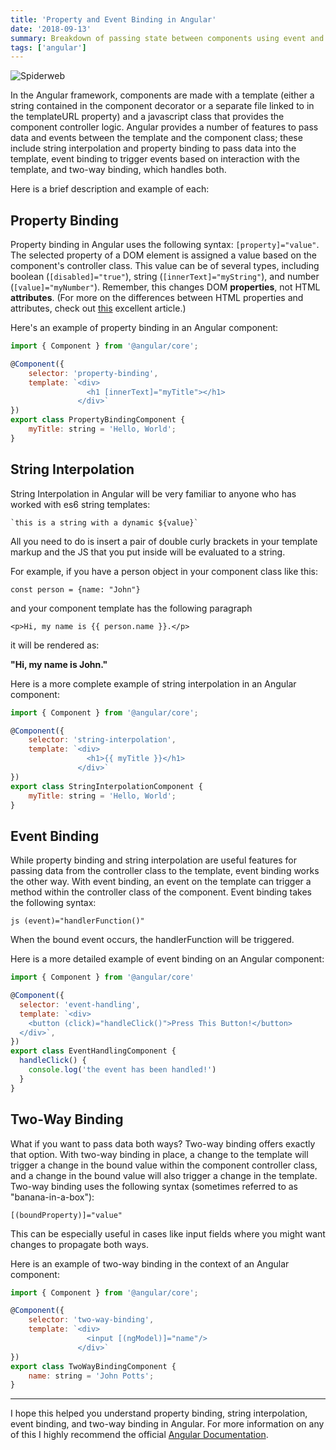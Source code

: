 ```yaml
---
title: 'Property and Event Binding in Angular'
date: '2018-09-13'
summary: Breakdown of passing state between components using event and property binding in angular
tags: ['angular']
---
```


![Spiderweb](/static/images/data-binding-chart.jpg)

In the Angular framework, components are made with a template (either a string contained in the component decorator or a separate file linked to in the templateURL property) and a javascript class that provides the component controller logic. Angular provides a number of features to pass data and events between the template and the component class; these include string interpolation and property binding to pass data into the template, event binding to trigger events based on interaction with the template, and two-way binding, which handles both.

Here is a brief description and example of each:

## Property Binding

Property binding in Angular uses the following syntax: `[property]="value"`. The selected property of a DOM element is assigned a value based on the component's controller class. This value can be of several types, including boolean (`[disabled]="true"`), string (`[innerText]="myString"`), and number (`[value]="myNumber"`). Remember, this changes DOM **properties**, not HTML **attributes**. (For more on the differences between HTML properties and attributes, check out [this](https://javascript.info/dom-attributes-and-properties) excellent article.)

Here's an example of property binding in an Angular component:

```js
import { Component } from '@angular/core';

@Component({
    selector: 'property-binding',
    template: `<div>
                 <h1 [innerText]="myTitle"></h1>
               </div>`
})
export class PropertyBindingComponent {
    myTitle: string = 'Hello, World';
}
```

## String Interpolation

String Interpolation in Angular will be very familiar to anyone who has worked with es6 string templates:

`` `this is a string with a dynamic ${value}` ``

All you need to do is insert a pair of double curly brackets in your template markup and the JS that you put inside will be evaluated to a string.

For example, if you have a person object in your component class like this:

`const person = {name: "John"}`

and your component template has the following paragraph

`<p>Hi, my name is {{ person.name }}.</p>`

it will be rendered as:

**"Hi, my name is John."**

Here is a more complete example of string interpolation in an Angular component:

```js
import { Component } from '@angular/core';

@Component({
    selector: 'string-interpolation',
    template: `<div>
                 <h1>{{ myTitle }}</h1>
               </div>`
})
export class StringInterpolationComponent {
    myTitle: string = 'Hello, World';
}
```

## Event Binding

While property binding and string interpolation are useful features for passing data from the controller class to the template, event binding works the other way. With event binding, an event on the template can trigger a method within the controller class of the component. Event binding takes the following syntax:

`js (event)="handlerFunction()" `

When the bound event occurs, the handlerFunction will be triggered.

Here is a more detailed example of event binding on an Angular component:

```js
import { Component } from '@angular/core'

@Component({
  selector: 'event-handling',
  template: `<div>
    <button (click)="handleClick()">Press This Button!</button>
  </div>`,
})
export class EventHandlingComponent {
  handleClick() {
    console.log('the event has been handled!')
  }
}
```

## Two-Way Binding

What if you want to pass data both ways? Two-way binding offers exactly that option. With two-way binding in place, a change to the template will trigger a change in the bound value within the component controller class, and a change in the bound value will also trigger a change in the template. Two-way binding uses the following syntax (sometimes referred to as "banana-in-a-box"):

`[(boundProperty)]="value"`

This can be especially useful in cases like input fields where you might want changes to propagate both ways.

Here is an example of two-way binding in the context of an Angular component:

```js
import { Component } from '@angular/core';

@Component({
    selector: 'two-way-binding',
    template: `<div>
                 <input [(ngModel)]="name"/>
               </div>`
})
export class TwoWayBindingComponent {
    name: string = 'John Potts';
}
```

---

I hope this helped you understand property binding, string interpolation, event binding, and two-way binding in Angular. For more information on any of this I highly recommend the official [Angular Documentation](https://angular.io/docs).
